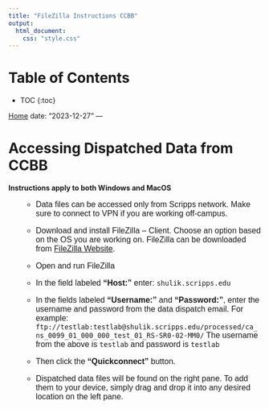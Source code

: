 ```yaml
---
title: "FileZilla Instructions CCBB"
output:
  html_document:
    css: "style.css"
---
```


# Table of Contents

* TOC {:toc}

<!-- Content of your subpage goes here -->

<a href="path_to_your_home_page.html" class="home-button">Home</a>
date: "2023-12-27"
---

# Accessing Dispatched Data from CCBB


**Instructions apply to both Windows and MacOS**



<ol style="font-family: Arial; font-size: 16px;">
* Data files can be accessed only from Scripps network. Make sure to connect to VPN if you are working off-campus.

* Download and install FileZilla – Client. Choose an option based on the OS you are working on. FileZilla can be downloaded from <a href="https://filezilla-project.org/download.php?type=client">FileZilla Website</a>.

* Open and run FileZilla

* In the field labeled **“Host:”** enter: <code>shulik.scripps.edu</code>

* In the fields labeled **“Username:”** and **“Password:”**, enter the username and password from the data dispatch email. For example: <code>ftp://testlab:testlab@shulik.scripps.edu/processed/ca_ns_0099_01_000_000_test_01_RS-SR0-02-MM0/</code>
The username from the above is <code>testlab</code> and password is <code>testlab</code>

* Then click the **“Quickconnect”** button.

* Dispatched data files will be found on the right pane. To add them to your device, simply drag and drop it into any desired location on the left pane.

</ol>
